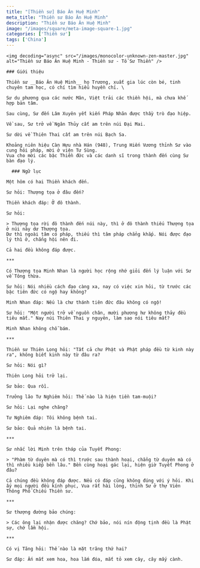 ```yaml
---
title: "[Thiền sư] Báo Ân Huệ Minh"
meta_title: "Thiền sư Báo Ân Huệ Minh"
description: "Thiền sư Báo Ân Huệ Minh"
image: "/images/square/meta-image-square-1.jpg"
categories: ['Thiền sư']
tags: ['China']
---
```


<div className="grid xl:grid-cols-8 lg:grid-cols-8 md:grid-cols-2 sm:grid-cols-2 xs:grid-cols-1 gap-8 bg-body dark:bg-darkmode-body">

  <div className="lg:col-span-3 md:col-span-1">

    <img decoding="async" src="/images/monocolor-unknown-zen-master.jpg" alt="Thiền sư Báo Ân Huệ Minh - Thiền sư - Tổ Sư Thiền" />

    ### Giới thiệu

    Thiền sư __Báo Ân Huệ Minh__ họ Trương, xuất gia lúc còn bé, tinh chuyên tam học, có chí tìm hiểu huyền chỉ. \

    Sư du phương qua các nước Mân, Việt trải các thiền hội, mà chưa khế hợp bản tâm.

    Sau cùng, Sư đến Lâm Xuyên yết kiến Pháp Nhãn được thầy trò đạo hiệp.

    Về sau, Sư trở về Ngân Thủy cất am trên núi Đại Mai.

    Sư dời về Thiên Thai cất am trên núi Bạch Sa.

    Khoảng niên hiệu Càn Hựu nhà Hán (948), Trung Hiến Vương thỉnh Sư vào cung hỏi pháp, mời ở viện Tư Sùng.
    Vua cho mời các bậc Thiền đức và các danh sĩ trong thành đến cùng Sư bàn đạo lý.

  </div>

  <div className="lg:col-span-5 md:col-span-1">

      ### Ngữ lục

    Một hôm có hai Thiền khách đến.

    Sư hỏi: Thượng tọa ở đâu đến?

    Thiền khách đáp: Ở đô thành.

    Sư hỏi:

    > Thượng tọa rời đô thành đến núi này, thì ở đô thành thiếu Thượng tọa ở núi này dư Thượng tọa.
    Dư thì ngoài tâm có pháp, thiếu thì tâm pháp chẳng khắp. Nói được đạo lý thì ở, chẳng hội nên đi.

    Cả hai đều không đáp được.

    ***

    Có Thượng tọa Minh Nhan là người học rộng nhớ giỏi đến lý luận với Sư về Tông thừa.

    Sư hỏi: Nói nhiều cách đạo càng xa, nay có việc xin hỏi, từ trước các bậc tiên đức có ngộ hay không?

    Minh Nhan đáp: Nếu là chư thánh tiên đức đâu không có ngộ!

    Sư hỏi: "Một người trở về nguồn chân, mười phương hư không thảy đều tiêu mất." Nay núi Thiên Thai y nguyên, làm sao nói tiêu mất?

    Minh Nhan không chỗ bám.

    ***

    Thiền sư Thiên Long hỏi: "Tất cả chư Phật và Phật pháp đều từ kinh này ra", không biết kinh này từ đâu ra?

    Sư hỏi: Nói gì?

    Thiên Long hỏi trở lại.

    Sư bảo: Qua rồi.

    Trưởng lão Tư Nghiêm hỏi: Thế nào là hiện tiền tam-muội?

    Sư hỏi: Lại nghe chăng?

    Tư Nghiêm đáp: Tôi không bệnh tai.

    Sư bảo: Quả nhiên là bệnh tai.

    ***

    Sư nhắc lời Minh trên tháp của Tuyết Phong:

    > "Phàm từ duyên mà có thì trước sau thành hoại, chẳng từ duyên mà có thì nhiều kiếp bền lâu." Bền cùng hoại gác lại, hiện giờ Tuyết Phong ở đâu?

    Cả chúng đều không đáp được. Nếu có đáp cũng không đúng với ý hỏi. Khi ấy mọi người đều kính phục, Vua rất hài lòng, thỉnh Sư ở thự Viên Thông Phổ Chiếu Thiền sư.

    ***

    Sư thượng đường bảo chúng:

    > Các ông lại nhận được chăng? Chớ bảo, nói nín động tịnh đều là Phật sự, chớ lầm hội.

    ***

    Có vị Tăng hỏi: Thế nào là mặt trăng thứ hai?

    Sư đáp: Ấn mắt xem hoa, hoa lắm đóa, mắt tỏ xem cây, cây mấy cành.



  </div>

</div>

